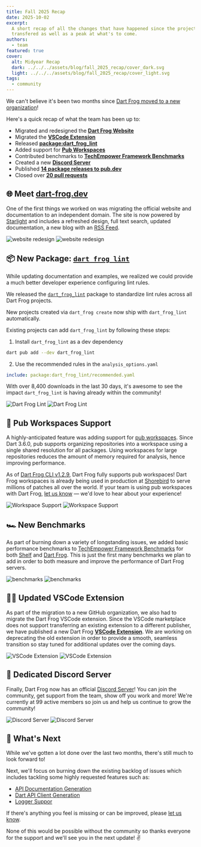 ```yaml
---
title: Fall 2025 Recap
date: 2025-10-02
excerpt:
  A short recap of all the changes that have happened since the project was
  transfered as well as a peak at what's to come.
authors:
  - team
featured: true
cover:
  alt: Midyear Recap
  dark: ../../../assets/blog/fall_2025_recap/cover_dark.svg
  light: ../../../assets/blog/fall_2025_recap/cover_light.svg
tags:
  - community
---
```








We can't believe it's been two months since
[Dart Frog moved to a new organization](/blog/future-of-dart-frog)!

Here's a quick recap of what the team has been up to:

- Migrated and redesigned the [**Dart Frog Website**](https://dart-frog.dev)
- Migrated the
  [**VSCode Extension**](https://marketplace.visualstudio.com/items?itemName=DartFrog.dart-frog-dev)
- Released [**package:dart_frog_lint**](https://pub.dev/packages/dart_frog_lint)
- Added support for
  [**Pub Workspaces**](https://github.com/dart-frog-dev/dart_frog/pull/1825)
- Contributed benchmarks to
  [**TechEmpower Framework Benchmarks**](https://github.com/TechEmpower/FrameworkBenchmarks/pull/10048)
- Created a new [**Discord Server**](https://dart-frog.dev/discord)
- Published
  [**14 package releases to pub.dev**](https://pub.dev/publishers/dart-frog.dev/packages)
- Closed over
  [**20 pull requests**](https://github.com/dart-frog-dev/dart_frog/pulls?q=is%3Apr+is%3Aclosed)

## 🌐 Meet [dart-frog.dev](https://dart-frog.dev)

One of the first things we worked on was migrating the official website and
documentation to an independent domain. The site is now powered by
[Starlight](https://starlight.astro.build) and includes a refreshed design, full
text search, updated documentation, a new blog with an
[RSS Feed](/blog/rss.xml).

<Image
	class="light:sl-hidden"
	src={websiteRedesignDark}
	alt="website redesign"
/>
<Image
	class="dark:sl-hidden"
	src={websiteRedesignLight}
	alt="website redesign"
/>

## 📦 New Package: [`dart_frog_lint`](https://pub.dev/packages/dart_frog_lint)

While updating documentation and examples, we realized we could provide a much
better developer experience configuring lint rules.

We released the [`dart_frog_lint`](https://pub.dev/packages/dart_frog_lint)
package to standardize lint rules across all Dart Frog projects.

New projects created via `dart_frog create` now ship with `dart_frog_lint`
automatically.

Existing projects can add `dart_frog_lint` by following these steps:

1. Install `dart_frog_lint` as a dev dependency

```sh
dart pub add --dev dart_frog_lint
```

2. Use the recommended rules in the `analysis_options.yaml`

```yaml
include: package:dart_frog_lint/recommended.yaml
```

With over 8,400 downloads in the last 30 days, it's awesome to see the impact
`dart_frog_lint` is having already within the community!

<Image class="light:sl-hidden" src={lintDark} alt="Dart Frog Lint" />
<Image class="dark:sl-hidden" src={lintLight} alt="Dart Frog Lint" />

## 🎯 Pub Workspaces Support

A highly-anticipated feature was adding support for
[pub workspaces](https://dart.dev/tools/pub/workspaces). Since Dart 3.6.0, pub
supports organizing repositories into a workspace using a single shared
resolution for all packages. Using workspaces for large repositories reduces the
amount of memory required for analysis, hence improving performance.

As of
[Dart Frog CLI v1.2.9](https://github.com/dart-frog-dev/dart_frog/pull/1825),
Dart Frog fully supports pub workspaces! Dart Frog workspaces is already being
used in production at [Shorebird](https://shorebird.dev) to serve millions of
patches all over the world. If your team is using pub workspaces with Dart Frog,
[let us know](https://dart-frog.dev/discord) — we'd love to hear about your
experience!

<Image class="light:sl-hidden" src={workspacesDark} alt="Workspace Support" />
<Image class="dark:sl-hidden" src={workspacesLight} alt="Workspace Support" />

## 🏎️ New Benchmarks

As part of burning down a variety of longstanding issues, we added basic
performance benchmarks to
[TechEmpower Framework Benchmarks](https://www.techempower.com/benchmarks/#section=data-r23)
for both [Shelf](https://github.com/TechEmpower/FrameworkBenchmarks/pull/10025)
and [Dart Frog](https://github.com/TechEmpower/FrameworkBenchmarks/pull/10048).
This is just the first many benchmarks we plan to add in order to both measure
and improve the performance of Dart Frog servers.

<Image class="light:sl-hidden" src={benchmarksDark} alt="benchmarks" />
<Image class="dark:sl-hidden" src={benchmarksLight} alt="benchmarks" />

## 🧑‍💻 Updated VSCode Extension

As part of the migration to a new GitHub organization, we also had to migrate
the Dart Frog VSCode extension. Since the VSCode marketplace does not support
transferring an existing extension to a different publisher, we have published a
new Dart Frog
[**VSCode Extension**](https://marketplace.visualstudio.com/items?itemName=DartFrog.dart-frog-dev).
We are working on deprecating the old extension in order to provide a smooth,
seamless transition so stay tuned for additional updates over the coming days.

<Image class="light:sl-hidden" src={vscodeDark} alt="VSCode Extension" />
<Image class="dark:sl-hidden" src={vscodeLight} alt="VSCode Extension" />

## 💬 Dedicated Discord Server

Finally, Dart Frog now has an official
[Discord Server](https://dart-frog.dev/discord)! You can join the community, get
support from the team, show off you work and more! We're currently at 99 active
members so join us and help us continue to grow the community!

<Image class="light:sl-hidden" src={discordDark} alt="Discord Server" />
<Image class="dark:sl-hidden" src={discordLight} alt="Discord Server" />

## 👀 What's Next

While we've gotten a lot done over the last two months, there's still much to
look forward to!

Next, we'll focus on burning down the existing backlog of issues which includes
tackling some highly requested features such as:

- [API Documentation Generation](https://github.com/dart-frog-dev/dart_frog/issues/152)
- [Dart API Client Generation](https://github.com/dart-frog-dev/dart_frog/issues/151)
- [Logger Suppor](https://github.com/dart-frog-dev/dart_frog/issues/153)

If there's anything you feel is missing or can be improved, please
[let us know](https://github.com/dart-frog-dev/dart_frog/issues/new).

None of this would be possible without the community so thanks everyone for the
support and we'll see you in the next update! ✌️
